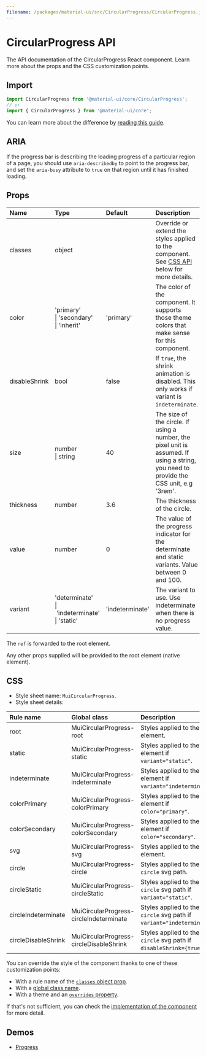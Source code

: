 ```yaml
---
filename: /packages/material-ui/src/CircularProgress/CircularProgress.js
---
```



<!--- This documentation is automatically generated, do not try to edit it. -->

# CircularProgress API

<p className="description">The API documentation of the CircularProgress React component. Learn more about the props and the CSS customization points.</p>

## Import

```js
import CircularProgress from '@material-ui/core/CircularProgress';
// or
import { CircularProgress } from '@material-ui/core';
```

You can learn more about the difference by [reading this guide](/guides/minimizing-bundle-size/).

## ARIA

If the progress bar is describing the loading progress of a particular region of a page,
you should use `aria-describedby` to point to the progress bar, and set the `aria-busy`
attribute to `true` on that region until it has finished loading.

## Props

| Name | Type | Default | Description |
|:-----|:-----|:--------|:------------|
| <span className="prop-name">classes</span> | <span className="prop-type">object</span> |  | Override or extend the styles applied to the component. See [CSS API](#css) below for more details. |
| <span className="prop-name">color</span> | <span className="prop-type">'primary'<br />&#124;&nbsp;'secondary'<br />&#124;&nbsp;'inherit'</span> | <span className="prop-default">'primary'</span> | The color of the component. It supports those theme colors that make sense for this component. |
| <span className="prop-name">disableShrink</span> | <span className="prop-type">bool</span> | <span className="prop-default">false</span> | If `true`, the shrink animation is disabled. This only works if variant is `indeterminate`. |
| <span className="prop-name">size</span> | <span className="prop-type">number<br />&#124;&nbsp;string</span> | <span className="prop-default">40</span> | The size of the circle. If using a number, the pixel unit is assumed. If using a string, you need to provide the CSS unit, e.g '3rem'. |
| <span className="prop-name">thickness</span> | <span className="prop-type">number</span> | <span className="prop-default">3.6</span> | The thickness of the circle. |
| <span className="prop-name">value</span> | <span className="prop-type">number</span> | <span className="prop-default">0</span> | The value of the progress indicator for the determinate and static variants. Value between 0 and 100. |
| <span className="prop-name">variant</span> | <span className="prop-type">'determinate'<br />&#124;&nbsp;'indeterminate'<br />&#124;&nbsp;'static'</span> | <span className="prop-default">'indeterminate'</span> | The variant to use. Use indeterminate when there is no progress value. |

The `ref` is forwarded to the root element.

Any other props supplied will be provided to the root element (native element).

## CSS

- Style sheet name: `MuiCircularProgress`.
- Style sheet details:

| Rule name | Global class | Description |
|:-----|:-------------|:------------|
| <span className="prop-name">root</span> | <span className="prop-name">MuiCircularProgress-root</span> | Styles applied to the root element.
| <span className="prop-name">static</span> | <span className="prop-name">MuiCircularProgress-static</span> | Styles applied to the root element if `variant="static"`.
| <span className="prop-name">indeterminate</span> | <span className="prop-name">MuiCircularProgress-indeterminate</span> | Styles applied to the root element if `variant="indeterminate"`.
| <span className="prop-name">colorPrimary</span> | <span className="prop-name">MuiCircularProgress-colorPrimary</span> | Styles applied to the root element if `color="primary"`.
| <span className="prop-name">colorSecondary</span> | <span className="prop-name">MuiCircularProgress-colorSecondary</span> | Styles applied to the root element if `color="secondary"`.
| <span className="prop-name">svg</span> | <span className="prop-name">MuiCircularProgress-svg</span> | Styles applied to the `svg` element.
| <span className="prop-name">circle</span> | <span className="prop-name">MuiCircularProgress-circle</span> | Styles applied to the `circle` svg path.
| <span className="prop-name">circleStatic</span> | <span className="prop-name">MuiCircularProgress-circleStatic</span> | Styles applied to the `circle` svg path if `variant="static"`.
| <span className="prop-name">circleIndeterminate</span> | <span className="prop-name">MuiCircularProgress-circleIndeterminate</span> | Styles applied to the `circle` svg path if `variant="indeterminate"`.
| <span className="prop-name">circleDisableShrink</span> | <span className="prop-name">MuiCircularProgress-circleDisableShrink</span> | Styles applied to the `circle` svg path if `disableShrink={true}`.

You can override the style of the component thanks to one of these customization points:

- With a rule name of the [`classes` object prop](/customization/components/#overriding-styles-with-classes).
- With a [global class name](/customization/components/#overriding-styles-with-global-class-names).
- With a theme and an [`overrides` property](/customization/globals/#css).

If that's not sufficient, you can check the [implementation of the component](https://github.com/mui-org/material-ui/blob/master/packages/material-ui/src/CircularProgress/CircularProgress.js) for more detail.

## Demos

- [Progress](/components/progress/)

